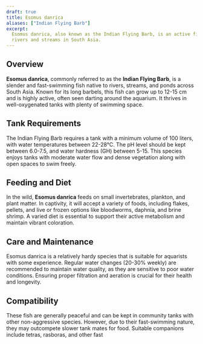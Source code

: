 ```yaml
---
draft: true
title: Esomus danrica
aliases: ["Indian Flying Barb"]
excerpt:
  Esomus danrica, also known as the Indian Flying Barb, is an active fish known for its long barbels, typically found in
  rivers and streams in South Asia.
---
```


## Overview

**Esomus danrica**, commonly referred to as the **Indian Flying Barb**, is a slender and fast-swimming fish native to
rivers, streams, and ponds across South Asia. Known for its long barbels, this fish can grow up to 12-15 cm and is
highly active, often seen darting around the aquarium. It thrives in well-oxygenated tanks with plenty of swimming
space.

## Tank Requirements

The Indian Flying Barb requires a tank with a minimum volume of 100 liters, with water temperatures between 22-28°C. The
pH level should be kept between 6.0-7.5, and water hardness (GH) between 5-15. This species enjoys tanks with moderate
water flow and dense vegetation along with open spaces to swim freely.

## Feeding and Diet

In the wild, **Esomus danrica** feeds on small invertebrates, plankton, and plant matter. In captivity, it will accept a
variety of foods, including flakes, pellets, and live or frozen options like bloodworms, daphnia, and brine shrimp. A
varied diet is essential to support their active metabolism and maintain vibrant coloration.

## Care and Maintenance

Esomus danrica is a relatively hardy species that is suitable for aquarists with some experience. Regular water changes
(20-30% weekly) are recommended to maintain water quality, as they are sensitive to poor water conditions. Ensuring
proper filtration and aeration is crucial for their health and longevity.

## Compatibility

These fish are generally peaceful and can be kept in community tanks with other non-aggressive species. However, due to
their fast-swimming nature, they may outcompete slower tank mates for food. Suitable companions include tetras,
rasboras, and other fast
